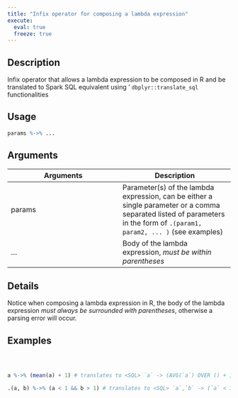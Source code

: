 ```yaml
---
title: "Infix operator for composing a lambda expression"
execute:
  eval: true
  freeze: true
---
```


## 

## Description
Infix operator that allows a lambda expression to be composed in R and be translated to Spark SQL equivalent using ' `dbplyr::translate_sql` functionalities


## Usage
```r
params %->% ...
```

## Arguments
|Arguments|Description|
|---|---|
| params | Parameter(s) of the lambda expression, can be either a single parameter or a comma separated listed of parameters in the form of `.(param1, param2, ... )` (see examples) |
| ... | Body of the lambda expression, *must be within parentheses* |

## Details
Notice when composing a lambda expression in R, the body of the lambda expression *must always be surrounded with parentheses*, otherwise a parsing error will occur.







## Examples
```r



a %->% (mean(a) + 1) # translates to <SQL> `a` -> (AVG(`a`) OVER () + 1.0)

.(a, b) %->% (a < 1 && b > 1) # translates to <SQL> `a`,`b` -> (`a` < 1.0 AND `b` > 1.0)


```
